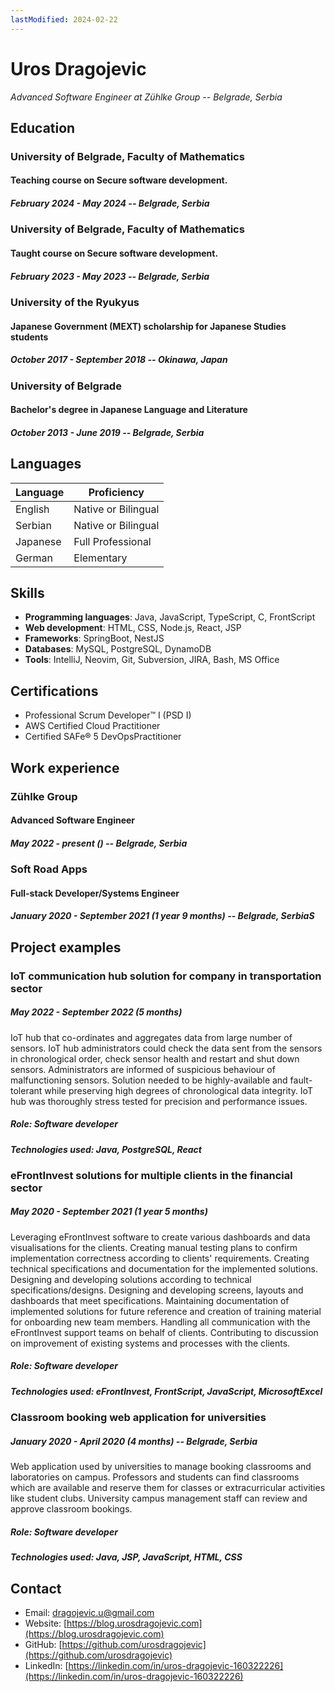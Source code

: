 ```yaml
---
lastModified: 2024-02-22
---
```



# Uros Dragojevic
*Advanced Software Engineer at Zühlke Group -- Belgrade, Serbia*

## Education

### University of Belgrade, Faculty of Mathematics
#### Teaching course on Secure software development.
##### *February 2024 - May 2024 -- Belgrade, Serbia*


### University of Belgrade, Faculty of Mathematics
#### Taught course on Secure software development.
##### *February 2023 - May 2023 -- Belgrade, Serbia*


### University of the Ryukyus
#### Japanese Government (MEXT) scholarship for Japanese Studies students
##### *October 2017 - September 2018 -- Okinawa, Japan*


### University of Belgrade
#### Bachelor's degree in Japanese Language and Literature
##### *October 2013 - June 2019 -- Belgrade, Serbia*

## Languages

| Language | Proficiency         |
|----------|---------------------|
| English  | Native or Bilingual |
| Serbian  | Native or Bilingual |
| Japanese | Full Professional   |
| German   | Elementary          |

## Skills

- **Programming languages**: Java, JavaScript, TypeScript, C, FrontScript
- **Web development**: HTML, CSS, Node.js, React, JSP
- **Frameworks**: SpringBoot, NestJS
- **Databases**: MySQL, PostgreSQL, DynamoDB
- **Tools**: IntelliJ, Neovim, Git, Subversion, JIRA, Bash, MS Office

## Certifications

- Professional Scrum Developer™ I (PSD I)
- AWS Certified Cloud Practitioner
- Certified SAFe® 5 DevOpsPractitioner

## Work experience

### Zühlke Group
#### Advanced Software Engineer
##### *May 2022 - present (<CurrentEmploymentDuration startYear={2022} startMonth={5}/>) -- Belgrade, Serbia*

### Soft Road Apps
#### Full-stack Developer/Systems Engineer
##### *January 2020 - September 2021 (1 year 9 months) -- Belgrade, Serbia*S

<div style="page-break-after: always;"></div>

## Project examples

### IoT communication hub solution for company in transportation sector
##### *May 2022 - September 2022 (5 months)*

IoT hub that co-ordinates and aggregates data from large number of sensors.
IoT hub administrators could check the data sent from the sensors in chronological order, check sensor health and restart and shut down sensors.
Administrators are informed of suspicious behaviour of malfunctioning sensors.
Solution needed to be highly-available and fault-tolerant while preserving high degrees of chronological data integrity.
IoT hub was thoroughly stress tested for precision and performance issues.

##### **Role**: Software developer
##### **Technologies used**: Java, PostgreSQL, React

### eFrontInvest solutions for multiple clients in the financial sector
##### *May 2020 - September 2021 (1 year 5 months)*

Leveraging eFrontInvest software to create various dashboards and data visualisations for the clients.
Creating manual testing plans to confirm implementation correctness according to clients' requirements.
Creating technical specifications and documentation for the implemented solutions.
Designing and developing solutions according to technical specifications/designs.
Designing and developing screens, layouts and dashboards that meet specifications.
Maintaining documentation of implemented solutions for future reference and creation of training material for onboarding new team members.
Handling all communication with the eFrontInvest support teams on behalf of clients.
Contributing to discussion on improvement of existing systems and processes with the clients.

##### **Role**: Software developer

##### **Technologies used**: eFrontInvest, FrontScript, JavaScript, MicrosoftExcel

<div style="page-break-after: always;"></div>

### Classroom booking web application for universities
##### *January 2020 - April 2020 (4 months) -- Belgrade, Serbia*

Web application used by universities to manage booking classrooms and laboratories on campus.
Professors and students can find classrooms which are available and reserve them for classes or extracurricular activities like student clubs.
University campus management staff can review and approve classroom bookings.

##### **Role**: Software developer

##### **Technologies used**: Java, JSP, JavaScript, HTML, CSS

## Contact

- Email: [dragojevic.u@gmail.com](mailto:dragojevic.u@gmail.com)
- Website: [https://blog.urosdragojevic.com](https://blog.urosdragojevic.com)
- GitHub: [https://github.com/urosdragojevic](https://github.com/urosdragojevic)
- LinkedIn: [https://linkedin.com/in/uros-dragojevic-160322226](https://linkedin.com/in/uros-dragojevic-160322226)
